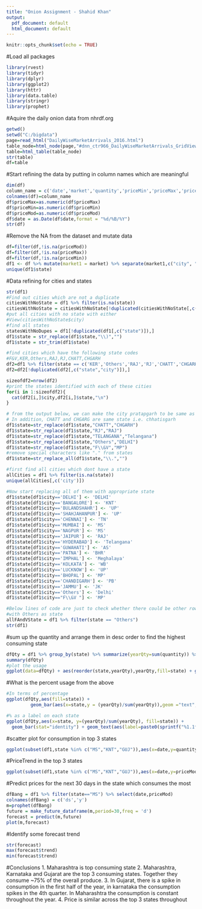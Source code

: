 ```yaml
---
title: "Onion Assignment - Shahid Khan"
output:
  pdf_document: default
  html_document: default
---
```


```r
knitr::opts_chunk$set(echo = TRUE)
```


#Load all packages
```r
library(rvest)
library(tidyr)
library(dplyr)
library(ggplot2)
library(httr)
library(data.table)
library(stringr)
library(prophet)

```

#Aquire the daily onion data from nhrdf.org
```r
getwd()
setwd("C:/bigdata")
page=read_html("DailyWiseMarketArrivals_2016.html")
table_node=html_node(page,"#dnn_ctr966_DailyWiseMarketArrivals_GridView1")
table=html_table(table_node)
str(table)
df=table

```
#Start refining the data by putting in column names which are meaningful
```r
dim(df)
column_name = c('date','market','quantity','priceMin','priceMax','priceMod')
colnames(df)=column_name
df$priceMax=as.numeric(df$priceMax)
df$priceMin=as.numeric(df$priceMin)
df$priceMod=as.numeric(df$priceMod)
df$date = as.Date(df$date,format = "%d/%B/%Y")
str(df)

```
#Remove the NA from the dataset and mutate data
```r
df=filter(df,!is.na(priceMod))
df=filter(df,!is.na(priceMax))
df=filter(df,!is.na(priceMin))
df1 <- df %>% mutate(market1 = market) %>% separate(market1,c("city", "state"),sep="\\(")
unique(df1$state)
```
#Data refining for cities and states
```r
str(df1)
#Find out cities which are not a duplicate
citiesWithNoState = df1 %>% filter(is.na(state))
citiesWithNoState = citiesWithNoState[!duplicated(citiesWithNoState[,c("city")]),]
#put all cities with no state with either
#View(citiesWithNoState$city)
#find all states
statesWithNoDupes = df1[!duplicated(df1[,c("state")]),]
df1$state = str_replace(df1$state,"\\)","")
df1$state = str_trim(df1$state)

#find cities which have the following state codes
#F&V,KER,Others,RAJ,RJ,CHATT,CHGARH
df2=df1 %>% filter(state == c('KER','Others','RAJ','RJ','CHATT','CHGARH'))
df2=df2[!duplicated(df2[,c("state","city")]),]

sizeofdf2=nrow(df2)
#print the states identified with each of these cities
for(i in 1:sizeofdf2){
  cat(df2[i,]$city,df2[i,]$state,"\n")
}

# from the output below, we can make the city pratapgarh to be same as others in RAJ
# In addition, CHATT and CHGARG are same state i.e. chhatisgarh
df1$state=str_replace(df1$state,"CHATT","CHGARH")
df1$state=str_replace(df1$state,"RJ","RAJ")
df1$state=str_replace(df1$state,"TELANGANA","Telangana")
df1$state=str_replace(df1$state,"Others","DELHI")
df1$state=str_replace(df1$state,"F\\&V","MP")
#remove special characters like "." from states
df1$state=str_replace_all(df1$state,"\\.","")

#first find all cities which dont have a state
allCities = df1 %>% filter(is.na(state))
unique(allCities[,c('city')])

#Now start replacing all of them with appropriate state
df1$state[df1$city=='DELHI'] <- 'DELHI'
df1$state[df1$city=='BANGALORE'] <- 'KNT'
df1$state[df1$city=='BULANDSHAHR'] <- 'UP'
df1$state[df1$city=='SHAHJAHANPUR'] <- 'UP'
df1$state[df1$city=='CHENNAI'] <- 'TN'
df1$state[df1$city=='MUMBAI'] <- 'MS'
df1$state[df1$city=='NAGPUR'] <- 'MS'
df1$state[df1$city=='JAIPUR'] <- 'RAJ'
df1$state[df1$city=='HYDERABAD'] <- 'Telangana'
df1$state[df1$city=='GUWAHATI'] <- 'AS'
df1$state[df1$city=='PATNA'] <- 'BHR'
df1$state[df1$city=='IMPHAL'] <- 'Meghalaya'
df1$state[df1$city=='KOLKATA'] <- 'WB'
df1$state[df1$city=='LUCKNOW'] <- 'UP'
df1$state[df1$city=='BHOPAL'] <- 'MP'
df1$state[df1$city=='CHANDIGARH'] <- 'PB'
df1$state[df1$city=='JAMMU'] <- 'JK'
df1$state[df1$city=='Others'] <- 'Delhi'
df1$state[df1$city=="F\\&V "] <- 'MP'

#Below lines of code are just to check whether there could be other rows
#with Others as state
allFAndVState = df1 %>% filter(state == "Others")
str(df1)

```
#sum up the quantity and arrange them in desc order to find the highest consuming state
```r
dfQty = df1 %>% group_by(state) %>% summarize(yearQty=sum(quantity)) %>% arrange(desc(yearQty))
summary(dfQty)
#plot the usage
ggplot(data=dfQty) + aes(reorder(state,yearQty),yearQty,fill=state) + geom_col(width=1) +coord_flip()

```


#What is the percent usage from the above
```r
#In terms of percentage
ggplot(dfQty,aes(fill=state)) + 
         geom_bar(aes(x=state,y = (yearQty)/sum(yearQty)),geom ="text",stat = "identity") + scale_y_continuous(labels = scales::percent)

#% as a label on each state
ggplot(dfQty,aes(x=state, y=(yearQty)/sum(yearQty), fill=state)) +
  geom_bar(stat="identity") + geom_text(aes(label=paste0(sprintf("%1.1f", (yearQty)/sum(yearQty)*100),"%"), colour="white"))

```

#scatter plot for consumption in top 3 states
```r
ggplot(subset(df1,state %in% c("MS","KNT","GUJ")),aes(x=date,y=quantity,col=state)) + geom_point()

```

#PriceTrend in the top 3 states
```r
ggplot(subset(df1,state %in% c("MS","KNT","GUJ")),aes(x=date,y=priceMod,col=state)) + geom_point()
```

#Predict prices for the next 30 days in the state which consumes the most 
```r
dfBang = df1 %>% filter(state=="MS") %>% select(date,priceMod)
colnames(dfBang) = c('ds','y')
m=prophet(dfBang)
future = make_future_dataframe(m,period=30,freq = 'd')
forecast = predict(m,future)
plot(m,forecast)
```

#Identify some forecast trend
```r
str(forecast)
max(forecast$trend)
min(forecast$trend)
```

#Conclusions
1. Maharashtra is top consuming state
2. Maharashtra, Karnataka and Gujarat are the top 3 consuming states. Together they consume ~75% of the overall produce.
3. In Gujarat, there is a spike in consumption in the first half of the year, in karnataka the consumption spikes in the 4th quarter. In Maharashtra the consumption is constant throughout the year.
4. Price is similar across the top 3 states throughout

